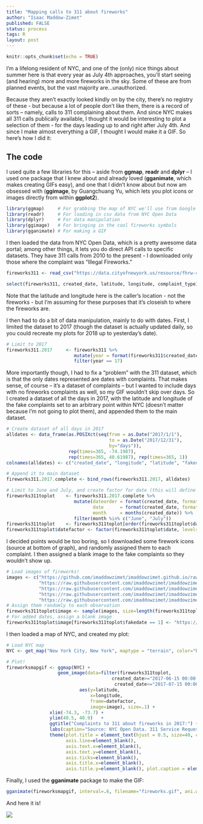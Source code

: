 ```yaml
---
title: "Mapping calls to 311 about fireworks"
author: "Isaac Maddow-Zimet"
published: FALSE
status: process
tags: R
layout: post
---
```


```r
knitr::opts_chunk$set(echo = TRUE)
```

I'm a lifelong resident of NYC, and one of the (only) nice things about summer here is that every year as July 4th approaches, you'll start seeing (and hearing) more and more fireworks in the sky. Some of these are from planned events, but the vast majority are...unauthorized.  

Because they aren't exactly looked kindly on by the city, there's no registry of these - but because a lot of people don't like them, there is a record of sorts -- namely, calls to 311 complaining about them. And since NYC makes all 311 calls publically available, I thought it would be interesting to plot a selection of them - for the days leading up to and right after July 4th. And since I make almost everything a GIF, I thought I would make it a GIF.  So here's how I did it:

## The code

I used quite a few libraries for this -- aside from **ggmap**, **readr** and **dplyr** -- I used one package that I knew about and already loved (**gganimate**, which makes creating GIFs easy), and one that I didn't know about but now am obsessed with (**ggimage**, by Guangchuang Yu, which lets you plot icons or images directly from within **ggplot2**).

```r
library(ggmap)     # For grabbing the map of NYC we'll use from Google Maps
library(readr)     # For loading in csv data from NYC Open Data
library(dplyr)     # For data manipulation
library(ggimage)   # For bringing in the cool fireworks symbols
library(gganimate) # For making a GIF
```

I then loaded the data from NYC Open Data, which is a pretty awesome data portal; among other things, it lets you do direct API calls to specific datasets.  They have 311 calls from 2010 to the present - I downloaded only those where the complaint was "Illegal Fireworks."

```r
fireworks311 <- read_csv("https://data.cityofnewyork.us/resource/fhrw-4uyv.csv?$limit=2000&complaint_type=Illegal%20Fireworks")

select(fireworks311, created_date, latitude, longitude, complaint_type)
```

Note that the latitude and longitude here is the caller's location - not the fireworks - but I'm assuming for these purposes that it's closeish to where the fireworks are. 

I then had to do a bit of data manipulation, mainly to do with dates. First, I limited the dataset to 2017 (though the dataset is actually updated daily, so you could recreate my plots for 2018 up to yesterday's date).

```r

# Limit to 2017
fireworks311.2017     <- fireworks311 %>%
                         mutate(year = format(fireworks311$created_date, format= "%y")) %>%
                         filter(year == 17)
```

More importantly though, I had to fix a "problem" with the 311 dataset, which is that the only dates represented are dates with complaints.  That makes sense, of course -- it's a dataset of complaints -- but I wanted to include days with no fireworks complaints as well, so my GIF wouldn't skip over days. So I created a dataset of all the days in 2017, with the latitude and longitude of the fake complaints set to an arbitrary point within NYC (doesn't matter because I'm not going to plot them), and appended them to the main dataset.

```r
# Create dataset of all days in 2017
alldates <- data_frame(as.POSIXct(seq(from = as.Date("2017/1/1"), 
                                      to = as.Date("2017/12/31"), 
                                      by="days")), 
                       rep(times=365, -74.1987), 
                       rep(times=365, 40.61987), rep(times=365, 1))
colnames(alldates) <- c("created_date", "longitude", "latitude", "fakedate")

# Append it to main dataset
fireworks311.2017.complete <- bind_rows(fireworks311.2017, alldates)

# Limit to June and July, and create factor for date (this will define each animation frame)
fireworks311toplot    <- fireworks311.2017.complete %>%
                         mutate(dateorder = format(created_date, format= "%m-%d"),
                                date      = format(created_date, format= "%B %d"),
                                month     = months(created_date)) %>%
                         filter(month %in% c("June", "July"))
fireworks311toplot    <- fireworks311toplot[order(fireworks311toplot$dateorder),]
fireworks311toplot$datefactor <- factor(fireworks311toplot$date, levels=unique(fireworks311toplot$date))
```

I decided points would be too boring, so I downloaded some firework icons (source at bottom of graph), and randomly assigned them to each complaint. I then assigned a blank image to the fake complaints so they wouldn't show up.

```r
# Load images of fireworks!
images <- c("https://github.com/imaddowzimet/imaddowzimet.github.io/raw/master/images/fireworks.png",
            "https://raw.githubusercontent.com/imaddowzimet/imaddowzimet.github.io/master/images/fireworks%20(4).png",
            "https://raw.githubusercontent.com/imaddowzimet/imaddowzimet.github.io/master/images/fireworks%20(5).png",
            "https://raw.githubusercontent.com/imaddowzimet/imaddowzimet.github.io/master/images/fireworks%20(6).png",
            "https://raw.githubusercontent.com/imaddowzimet/imaddowzimet.github.io/master/images/fireworks%20(7).png")
# Assign them randomly to each observation
fireworks311toplot$image <- sample(images, size=length(fireworks311toplot$datefactor), replace=T)
# For added dates, assign a blank image
fireworks311toplot$image[fireworks311toplot$fakedate == 1] <- "https://upload.wikimedia.org/wikipedia/commons/d/d2/Blank.png"
```

I then loaded a map of NYC, and created my plot:

```r

# Load NYC map
NYC <- get_map("New York City, New York", maptype = "terrain", color="bw")

# Plot!
fireworksmapgif <- ggmap(NYC) + 
                   geom_image(data=filter(fireworks311toplot, 
                                       created_date>="2017-06-15 00:00:00" & 
                                        created_date<="2017-07-15 00:00:00" ), 
                           aes(y=latitude, 
                               x=longitude, 
                               frame=datefactor, 
                               image=image), size=.1) + 
                xlim(-74.3, -73.7) + 
                ylim(40.5, 40.9)   + 
                ggtitle("Complaints to 311 about fireworks in 2017:") + 
                labs(caption="Source: NYC Open Data. 311 Service Requests from 2010 to Present. https://bit.ly/1akZfYR \nFirework icons made by Freepik and Pause08 and downloaded from www.flaticon.com  ") + 
                theme(plot.title = element_text(hjust = 0.5, size=40, color="#000000", margin = margin(b = 20)),
                      axis.line=element_blank(),
                      axis.text.x=element_blank(),
                      axis.text.y=element_blank(),
                      axis.ticks=element_blank(),
                      axis.title.x=element_blank(),
                      axis.title.y=element_blank(), plot.caption = element_text(size=20, hjust=0)) 
```

Finally, I used the **gganimate** package to make the GIF:
```r

gganimate(fireworksmapgif, interval=.6, filename="fireworks.gif", ani.width=1000, ani.height=1200, autobrowse = FALSE)

```

And here it is!

![](https://github.com/imaddowzimet/imaddowzimet.github.io/raw/master/fireworks.gif)


